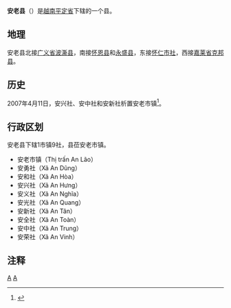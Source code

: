 {{Infobox Settlement
|name                   = 安老县
|settlement_type        = 县
|official_name          = 
|other_name             = 
|native_name            = {{lang|vi|Huyện An Lão}}
|nickname               = 
|motto                  = 
|image_skyline          = 
|imagesize              = 
|image_caption          = 
|image_flag             = 
|flag_size              = 
|image_seal             = 
|seal_size              = 
|image_shield           = 
|shield_size            = 
|image_blank_emblem     = 
|blank_emblem_size      = 
|image_map              = {{Infobox mapframe|frame-width=250|zoom=10}}
|mapsize                = 
|map_caption            = 
|image_map1             = 
|mapsize1               = 
|map_caption1           = 
|pushpin_map            = Vietnam
|pushpin_label_position = bottom
|pushpin_map_caption    = 
|pushpin_map1           = 
|pushpin_label_position1= 
|pushpin_map_caption1   = 
|subdivision_type       = 国家
|subdivision_name       = {{flag|Vietnam}}
|subdivision_type1      = [[越南行政区划|省]]
|subdivision_name1      = [[平定省|平定省]]
|subdivision_type2      = 行政区划
|subdivision_name2      = 1市镇9社
|subdivision_type3      = 
|subdivision_name3      = 
|seat_type              = 县莅
|seat                   = {{link-vi|安老市镇|An Lão (thị trấn thuộc Bình Định)}}
|government_type        = 
|leader_title           = 
|leader_name            = 
|leader_title1          = 
|leader_name1           = 
|established_title      = 
|established_date       = 
|area_magnitude         = 
|unit_pref              = 
|area_footnotes         = 
|area_total_km2         = 696.9
|area_land_km2          = 
|area_water_km2         = 
|area_water_percent     = 
|area_urban_km2         = 
|area_metro_km2         = 
|population_as_of       = 
|population_footnotes   = 
|population_note        = 
|population_total       = 32400
|population_density_km2 = auto
|population_metro             = 
|population_density_metro_km2 = 
|population_urban             = 
|population_density_urban_km2 = 
|timezone               = [[越南标准时间|越南标准时间]]
|utc_offset             = +7
|elevation_footnotes    = 
|elevation_m            = 
|coor_type              = 
|coordinates            = 
|postal_code_type       = 
|postal_code            = 
|area_code              = 
|website                = [https://anlao.binhdinh.gov.vn 安老县电子信息门户网站]
|footnotes              = 
}}
'''安老县'''（{{vie|v='''Huyện An Lão'''|hn=縣安老}}）是[[越南|越南]][[平定省|平定省]]下辖的一个县。

==地理==
安老县北接[[广义省|广义省]][[波澌县|波澌县]]，南接[[怀恩县|怀恩县]]和[[永盛县_(平定省)|永盛县]]，东接[[怀仁市社|怀仁市社]]，西接[[嘉莱省|嘉莱省]][[克邦县|克邦县]]。

==历史==
2007年4月11日，安兴社、安中社和安新社析置安老市镇<ref>{{Cite web |url=https://thuvienphapluat.vn/van-ban/Bat-dong-san/Nghi-dinh-66-2007-ND-CP-dieu-chinh-dia-gioi-hanh-chinh-xa-thanh-lap-xa-thi-tran-thuoc-huyen-Hoai-An-An-Lao-tinh-Binh-Dinh-18607.aspx |title=Nghị định 66 /2007/NĐ-CP về việc điều chỉnh địa giới hành chính xã; thành lập xã, thị trấn thuộc huyện Hoài Ân, huyện An Lão, tỉnh Bình Định |access-date=2020-04-30 |archive-date=2020-12-03 |archive-url=https://web.archive.org/web/20201203164720/https://thuvienphapluat.vn/van-ban/Bat-dong-san/Nghi-dinh-66-2007-ND-CP-dieu-chinh-dia-gioi-hanh-chinh-xa-thanh-lap-xa-thi-tran-thuoc-huyen-Hoai-An-An-Lao-tinh-Binh-Dinh-18607.aspx |dead-url=no }}</ref>。

==行政区划==
安老县下辖1市镇9社，县莅安老市镇。
*安老市镇（Thị trấn An Lão）
*安勇社（Xã An Dũng）
*安和社（Xã An Hòa）
*安兴社（Xã An Hưng）
*安义社（Xã An Nghĩa）
*安光社（Xã An Quang）
*安新社（Xã An Tân）
*安全社（Xã An Toàn）
*安中社（Xã An Trung）
*安荣社（Xã An Vinh）

==注释==
{{reflist}}
{{平定省行政区划}}
{{越南南中部之县市镇区域划分}}

[[Category:平定省|A]]
[[Category:越南县份|A]]